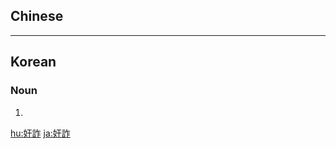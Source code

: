 {{also|姦詐|奸诈}}
==Chinese==
{{zh-see|姦詐|v}}

----

==Korean==
{{ko-hanjatab|奸|詐}}

===Noun===
{{ko-noun|rv=gansa|hangeul=간사}}

# {{hanja form of|간사|[[deceit]]}}

[[hu:奸詐]]
[[ja:奸詐]]